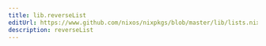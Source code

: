 ```yaml
---
title: lib.reverseList
editUrl: https://www.github.com/nixos/nixpkgs/blob/master/lib/lists.nix#L462C17
description: reverseList
---
```




<LinkCard
    title="Contribute Now!"
    description="API Documentation is done in our source code"
    href="https://www.github.com/nixos/nixpkgs/blob/master/lib/lists.nix#L462C17"
/>

